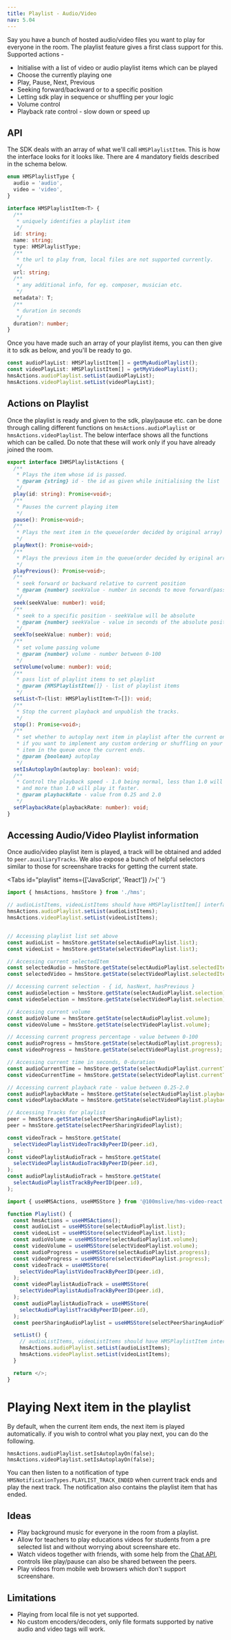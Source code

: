 ```yaml
---
title: Playlist - Audio/Video
nav: 5.04
---
```


Say you have a bunch of hosted audio/video files you want to play for everyone in the room. The playlist feature
gives a first class support for this. Supported actions -

-   Initialise with a list of video or audio playlist items which can be played
-   Choose the currently playing one
-   Play, Pause, Next, Previous
-   Seeking forward/backward or to a specific position
-   Letting sdk play in sequence or shuffling per your logic
-   Volume control
-   Playback rate control - slow down or speed up

## API

The SDK deals with an array of what we'll call `HMSPlaylistItem`. This is how the interface looks for it looks like. There
are 4 mandatory fields described in the schema below.

```ts
enum HMSPlaylistType {
  audio = 'audio',
  video = 'video',
}

interface HMSPlaylistItem<T> {
  /**
   * uniquely identifies a playlist item
   */
  id: string;
  name: string;
  type: HMSPlaylistType;
  /**
   * the url to play from, local files are not supported currently.
   */
  url: string;
  /**
   * any additional info, for eg. composer, musician etc.
   */
  metadata?: T;
  /**
   * duration in seconds
   */
  duration?: number;
}
```

Once you have made such an array of your playlist items, you can then give it to sdk as below, and you'll be ready to go.

```ts
const audioPlayList: HMSPlaylistItem[] = getMyAudioPlaylist();
const videoPlayList: HMSPlaylistItem[] = getMyVideoPlaylist();
hmsActions.audioPlaylist.setList(audioPlayList);
hmsActions.videoPlaylist.setList(videoPlayList);
```

## Actions on Playlist

Once the playlist is ready and given to the sdk, play/pause etc. can be done through calling different functions on
`hmsActions.audioPlaylist` or `hmsActions.videoPlaylist`. The below interface shows all the functions which can be called.
Do note that these will work only if you have already joined the room.

```ts
export interface IHMSPlaylistActions {
  /**
   * Plays the item whose id is passed.
   * @param {string} id - the id as given while initialising the list
   */
  play(id: string): Promise<void>;
  /**
   * Pauses the current playing item
   */
  pause(): Promise<void>;
  /**
   * Plays the next item in the queue(order decided by original array)
   */
  playNext(): Promise<void>;
  /**
   * Plays the previous item in the queue(order decided by original array)
   */
  playPrevious(): Promise<void>;
  /**
   * seek forward or backward relative to current position
   * @param {number} seekValue - number in seconds to move forward(pass negative values to move backwards)
   */
  seek(seekValue: number): void;
  /**
   * seek to a specific position - seekValue will be absolute
   * @param {number} seekValue - value in seconds of the absolute position in the playlist item duration
   */
  seekTo(seekValue: number): void;
  /**
   * set volume passing volume
   * @param {number} volume - number between 0-100
   */
  setVolume(volume: number): void;
  /**
   * pass list of playlist items to set playlist
   * @param {HMSPlaylistItem[]} - list of playlist items
   */
  setList<T>(list: HMSPlaylistItem<T>[]): void;
  /**
   * Stop the current playback and unpublish the tracks.
   */
  stop(): Promise<void>;
  /**
   * set whether to autoplay next item in playlist after the current one ends. You can disable this
   * if you want to implement any custom ordering or shuffling on your side. By default sdk will play the next
   * item in the queue once the current ends.
   * @param {boolean} autoplay
   */
  setIsAutoplayOn(autoplay: boolean): void;
  /**
   * Control the playback speed - 1.0 being normal, less than 1.0 will play it slowly
   * and more than 1.0 will play it faster.
   * @param playbackRate - value from 0.25 and 2.0
   */
  setPlaybackRate(playbackRate: number): void;
}
```


## Accessing Audio/Video Playlist information

Once audio/video playlist item is played, a track will be obtained and added to `peer.auxiliaryTracks`. We also expose
a bunch of helpful selectors similar to those for screenshare tracks for getting the current state.

<Tabs id="playlist" items={['JavaScript', 'React']} />{' '}

<Tab id='playlist-0'>

```js:playlist.js
import { hmsActions, hmsStore } from './hms';

// audioListItems, videoListItems should have HMSPlaylistItem[] interface
hmsActions.audioPlaylist.setList(audioListItems);
hmsActions.videoPlaylist.setList(videoListItems);


// Accessing playlist list set above
const audioList = hmsStore.getState(selectAudioPlaylist.list);
const videoList = hmsStore.getState(selectVideoPlaylist.list);

// Accessing current selectedItem
const selectedAudio = hmsStore.getState(selectAudioPlaylist.selectedItem);
const selectedVideo = hmsStore.getState(selectVideoPlaylist.selectedItem);

// Accessing current selection - { id, hasNext, hasPrevious }
const audioSelection = hmsStore.getState(selectAudioPlaylist.selection);
const videoSelection = hmsStore.getState(selectVideoPlaylist.selection);

// Accessing current volume
const audioVolume = hmsStore.getState(selectAudioPlaylist.volume);
const videoVolume = hmsStore.getState(selectVideoPlaylist.volume);

// Accessing current progress percentage - value between 0-100
const audioProgress = hmsStore.getState(selectAudioPlaylist.progress);
const videoProgress = hmsStore.getState(selectVideoPlaylist.progress);

// Accessing current time in seconds, 0-duration
const audioCurrentTime = hmsStore.getState(selectAudioPlaylist.currentTime);
const videoCurrentTime = hmsStore.getState(selectVideoPlaylist.currentTime);

// Accessing current playback rate - value between 0.25-2.0
const audioPlaybackRate = hmsStore.getState(selectAudioPlaylist.playbackRate);
const videoPlaybackRate = hmsStore.getState(selectVideoPlaylist.playbackRate);

// Accessing Tracks for playlist
peer = hmsStore.getState(selectPeerSharingAudioPlaylist);
peer = hmsStore.getState(selectPeerSharingVideoPlaylist);

const videoTrack = hmsStore.getState(
  selectVideoPlaylistVideoTrackByPeerID(peer.id),
);
const videoPlaylistAudioTrack = hmsStore.getState(
  selectVideoPlaylistAudioTrackByPeerID(peer.id),
);
const audioPlaylistAudioTrack = hmsStore.getState(
  selectAudioPlaylistTrackByPeerID(peer.id),
);

```

</Tab>

<Tab  id='playlist-1'>

```jsx:playlist.jsx
import { useHMSActions, useHMSStore } from '@100mslive/hms-video-react';

function Playlist() {
  const hmsActions = useHMSActions();
  const audioList = useHMSStore(selectAudioPlaylist.list);
  const videoList = useHMSStore(selectVideoPlaylist.list);
  const audioVolume = useHMSStore(selectAudioPlaylist.volume);
  const videoVolume = useHMSStore(selectVideoPlaylist.volume);
  const audioProgress = useHMSStore(selectAudioPlaylist.progress);
  const videoProgress = useHMSStore(selectVideoPlaylist.progress);
  const videoTrack = useHMSStore(
    selectVideoPlaylistVideoTrackByPeerID(peer.id),
  );
  const videoPlaylistAudioTrack = useHMSStore(
    selectVideoPlaylistAudioTrackByPeerID(peer.id),
  );
  const audioPlaylistAudioTrack = useHMSStore(
    selectAudioPlaylistTrackByPeerID(peer.id),
  );
  const peerSharingAudioPlaylist = useHMSStore(selectPeerSharingAudioPlaylist);

  setList() {
    // audioListItems, videoListItems should have HMSPlaylistItem interface
    hmsActions.audioPlaylist.setList(audioListItems);
    hmsActions.videoPlaylist.setList(videoListItems);
  }

  return </>;
}
```

</Tab>

# Playing Next item in the playlist

By default, when the current item ends, the next item is played automatically. if you wish to control what you play next,
you can do the following.

```
hmsActions.audioPlaylist.setIsAutoplayOn(false);
hmsActions.videoPlaylist.setIsAutoplayOn(false);
```

You can then listen to a notification of type `HMSNotificationTypes.PLAYLIST_TRACK_ENDED` when current track ends and play the next track.
The notification also contains the playlist item that has ended.


## Ideas

* Play background music for everyone in the room from a playlist.
* Allow for teachers to play educations videos for students from a pre selected list and without worrying
    about screenshare etc.
* Watch videos together with friends, with some help from the [Chat API](./chat), controls like play/pause can also
    be shared between the peers.
* Play videos from mobile web browsers which don't support screenshare.

## Limitations

* Playing from local file is not yet supported.
* No custom encoders/decoders, only file formats supported by native audio and video tags will work.
